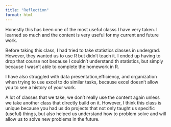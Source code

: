 ```yaml
---
title: "Reflection"
format: html
---
```


Honestly this has been one of the most useful classs I have very taken.  I learned so much and the content is very useful for my current and future work. 

Before taking this class, I had tried to take statistics classes in undergrad.  However, they wanted us to use R but didn't teach it. I ended up having to drop that course not because I couldn't understand th statistics, but simply because I wasn't able to complete the homework in R. 

I have also struggled with data presentation,efficiency, and organization when trying to use excel to do similar tasks, because excel doesn't allow you to see a history of your work.

A lot of classes that we take, we don't really use the content again unless we take another class that directly build on it.  However, I think this class is unique because you had us do projects that not only taught us specific (useful) things, but also helped us understand how to problem solve and will allow us to solve new problems in the future.
